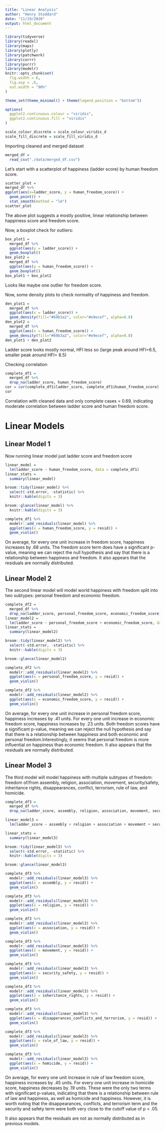 ```yaml
---
title: "Linear Analysis"
author: "Henry Stoddard"
date: "11/19/2020"
output: html_document
---
```


```r
library(tidyverse)
library(readxl)
library(maps)
library(plotly)
library(patchwork)
library(corrr)
library(purrr)
library(modelr)
knitr::opts_chunk$set(
  fig.width = 6,
  fig.asp = .6,
  out.width = "90%"
)

theme_set(theme_minimal() + theme(legend.position = "bottom"))

options(
  ggplot2.continuous.colour = "viridis",
  ggplot2.continuous.fill = "viridis"
)

scale_colour_discrete = scale_colour_viridis_d
scale_fill_discrete = scale_fill_viridis_d
```

Importing cleaned and merged dataset

```r
merged_df =
  read_csv("./data/merged_df.csv")
```

Let's start with a scatterplot of happiness (ladder score) by human freedom score.
```r
scatter_plot = 
merged_df %>% 
ggplot(aes(x=ladder_score, y = human_freedom_score)) +
  geom_point() +
  stat_smooth(method = "lm")
scatter_plot
```

The above plot suggests a mostly positive, linear relationship between happiness score and freedom score.

Now, a boxplot check for outliers:
```r
box_plot1 =
  merged_df %>% 
  ggplot(aes(y = ladder_score)) +
  geom_boxplot()
box_plot2 =
  merged_df %>% 
  ggplot(aes(y = human_freedom_score)) +
  geom_boxplot()
box_plot1 + box_plot2
```

Looks like maybe one outlier for freedom score.

Now, some density plots to check normality of happiness and freedom.
```r
den_plot1 =
  merged_df %>% 
  ggplot(aes(x = ladder_score)) +
  geom_density(fill="#69b3a2", color="#e9ecef", alpha=0.8)
den_plot2 =
  merged_df %>% 
  ggplot(aes(x = human_freedom_score)) +
  geom_density(fill="#69b3a2", color="#e9ecef", alpha=0.8)
den_plot1 + den_plot2
```
Ladder score looks mostly normal, HFI less so (large peak around HFI=6.5, smaller peak around HFI= 8.5)

Checking correlation
```r
complete_df1 = 
  merged_df %>% 
  drop_na(ladder_score, human_freedom_score) 
cor = cor(complete_df1$ladder_score, complete_df1$human_freedom_score)
cor
```

Correlation with cleaned data and only complete cases = 0.69, indicating moderate correlation between ladder score and human freedom score.


# Linear Models
## Linear Model 1
Now running linear model just ladder score and freedom score
```r
linear_model = 
  lm(ladder_score ~ human_freedom_score, data = complete_df1)
linear_stats = 
  summary(linear_model)

broom::tidy(linear_model) %>% 
  select(-std.error, -statistic) %>% 
  knitr::kable(digits = 3)

broom::glance(linear_model) %>% 
  knitr::kable(digits = 3)

complete_df1 %>% 
  modelr::add_residuals(linear_model) %>% 
  ggplot(aes(x = human_freedom_score, y = resid)) + 
  geom_violin()
```

On average, for every one unit increase in freedom score, happiness increases by .68 units.
The freedom score term does have a significant p-value, meaning we can reject the null hypothesis and say that there is a relationship between happiness and freedom.
It also appears that the residuals are normally distributed.

## Linear Model 2
The second linear model will model world happiness with freedom split into two subtypes: personal freedom and economic freedom.

```r
complete_df2 = 
  merged_df %>% 
  drop_na(ladder_score, personal_freedom_score, economic_freedom_score)
linear_model2 = 
  lm(ladder_score ~ personal_freedom_score + economic_freedom_score, data = complete_df2)
linear_stats = 
  summary(linear_model2)

broom::tidy(linear_model2) %>% 
  select(-std.error, -statistic) %>% 
  knitr::kable(digits = 3)

broom::glance(linear_model2)

complete_df2 %>% 
  modelr::add_residuals(linear_model2) %>% 
  ggplot(aes(x = personal_freedom_score, y = resid)) + 
  geom_violin()

complete_df2 %>% 
  modelr::add_residuals(linear_model2) %>% 
  ggplot(aes(x = economic_freedom_score, y = resid)) + 
  geom_violin()
```

On average, for every one unit increase in personal freedom score, happiness increases by .41 units. For every one unit increase in economic freedom score, happiness increases by .23 units.
Both freedom scores have a significant p-value, meaning we can reject the null hypothesis and say that there is a relationship between happiness and both economic and personal freedom.Interestingly, it seems that personal freedom is more influential on happiness than economic freedom.
It also appears that the residuals are normally distributed.

## Linear Model 3
The third model will model  happiness with multiple subtypes of freedom: freedom of/from assembly, religion, association, movement, security/safety, inheritance rights, disappearances, conflict, terrorism, rule of law, and homicide.

```r
complete_df3 = 
  merged_df %>% 
  drop_na(ladder_score, assembly, religion, association, movement, security_safety, inheritance_rights, disapperances_conflicts_and_terrorism, rule_of_law, homicide)

linear_model3 = 
  lm(ladder_score ~ assembly + religion + association + movement + security_safety + inheritance_rights + disapperances_conflicts_and_terrorism + rule_of_law + homicide, data = complete_df3)

linear_stats = 
  summary(linear_model3)

broom::tidy(linear_model3) %>% 
  select(-std.error, -statistic) %>% 
  knitr::kable(digits = 3)

broom::glance(linear_model3)

complete_df3 %>% 
  modelr::add_residuals(linear_model3) %>% 
  ggplot(aes(x = assembly, y = resid)) + 
  geom_violin()

complete_df3 %>% 
  modelr::add_residuals(linear_model3) %>% 
  ggplot(aes(x = religion, y = resid)) + 
  geom_violin()

complete_df3 %>% 
  modelr::add_residuals(linear_model3) %>% 
  ggplot(aes(x = association, y = resid)) + 
  geom_violin()

complete_df3 %>% 
  modelr::add_residuals(linear_model3) %>% 
  ggplot(aes(x = movement, y = resid)) + 
  geom_violin()

complete_df3 %>% 
  modelr::add_residuals(linear_model3) %>% 
  ggplot(aes(x = security_safety, y = resid)) + 
  geom_violin()

complete_df3 %>% 
  modelr::add_residuals(linear_model3) %>% 
  ggplot(aes(x = inheritance_rights, y = resid)) + 
  geom_violin()

complete_df3 %>% 
  modelr::add_residuals(linear_model3) %>% 
  ggplot(aes(x = disapperances_conflicts_and_terrorism, y = resid)) + 
  geom_violin()

complete_df3 %>% 
  modelr::add_residuals(linear_model3) %>% 
  ggplot(aes(x = rule_of_law, y = resid)) + 
  geom_violin()

complete_df3 %>% 
  modelr::add_residuals(linear_model3) %>% 
  ggplot(aes(x = homicide, y = resid)) + 
  geom_violin()
```

On average, for every one unit increase in rule of law freedom score, happiness increases by .45 units. For every one unit increase in homicide score, happiness decreases by .19 units. These were the only two terms with significant p-values, indicating that there is a relationship between rule of law and happiness, as well as homicide and happiness. However, it is worth noting that the disappearances, conflicts, and terrorism term and the security and safety term were both very close to the cutoff value of p < .05.

It also appears that the residuals are not as normally distributed as in previous models.
